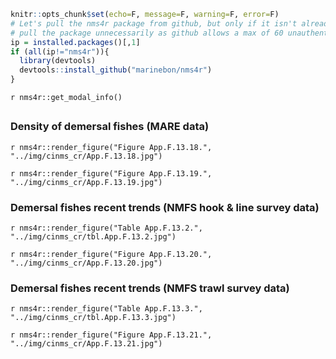 ```r
knitr::opts_chunk$set(echo=F, message=F, warning=F, error=F)
# Let's pull the nms4r package from github, but only if it isn't already installed. We don't want to
# pull the package unnecessarily as github allows a max of 60 unauthenticated requests per hour.
ip = installed.packages()[,1]
if (all(ip!="nms4r")){
  library(devtools)
  devtools::install_github("marinebon/nms4r")
}
```

`r nms4r::get_modal_info()`

## {.tabset}

### Density of demersal fishes (MARE data)

`r nms4r::render_figure("Figure App.F.13.18.", "../img/cinms_cr/App.F.13.18.jpg")`


`r nms4r::render_figure("Figure App.F.13.19.", "../img/cinms_cr/App.F.13.19.jpg")`

### Demersal fishes recent trends (NMFS hook & line survey data)

`r nms4r::render_figure("Table App.F.13.2.", "../img/cinms_cr/tbl.App.F.13.2.jpg")`


`r nms4r::render_figure("Figure App.F.13.20.", "../img/cinms_cr/App.F.13.20.jpg")`

### Demersal fishes recent trends (NMFS trawl survey data)

`r nms4r::render_figure("Table App.F.13.3.", "../img/cinms_cr/tbl.App.F.13.3.jpg")`


`r nms4r::render_figure("Figure App.F.13.21.", "../img/cinms_cr/App.F.13.21.jpg")`
